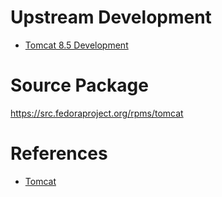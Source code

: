 = Upstream Development =

* [[Tomcat 8.5 Development]]

= Source Package =

https://src.fedoraproject.org/rpms/tomcat

= References =

* [[Tomcat]]